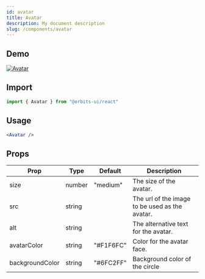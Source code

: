 ```yaml
---
id: avatar
title: Avatar
description: My document description
slug: /components/avatar
---
```


## Demo

[![Avatar](https://res.cloudinary.com/didkcszrq/image/upload/v1641055246/image-removebg-preview_4_qyeuiv.png)](https://main--617d2a56fe98bd0048fc93db.chromatic.com/?path=/story/components-avatar--primary)

## Import

```jsx
import { Avatar } from "@orbits-ui/react"
```

## Usage

```jsx
<Avatar />
```

## Props

| Prop            | Type   | Default   | Description                                    |
| --------------- | ------ | --------- | ---------------------------------------------- |
| size            | number | "medium"  | The size of the avatar.                        |
| src             | string |           | The url of the image to be used as the avatar. |
| alt             | string |           | The alternative text for the avatar.           |
| avatarColor     | string | "#F1F6FC" | Color for the avatar face.                     |
| backgroundColor | string | "#6FC2FF" | Background color of the circle                 |
